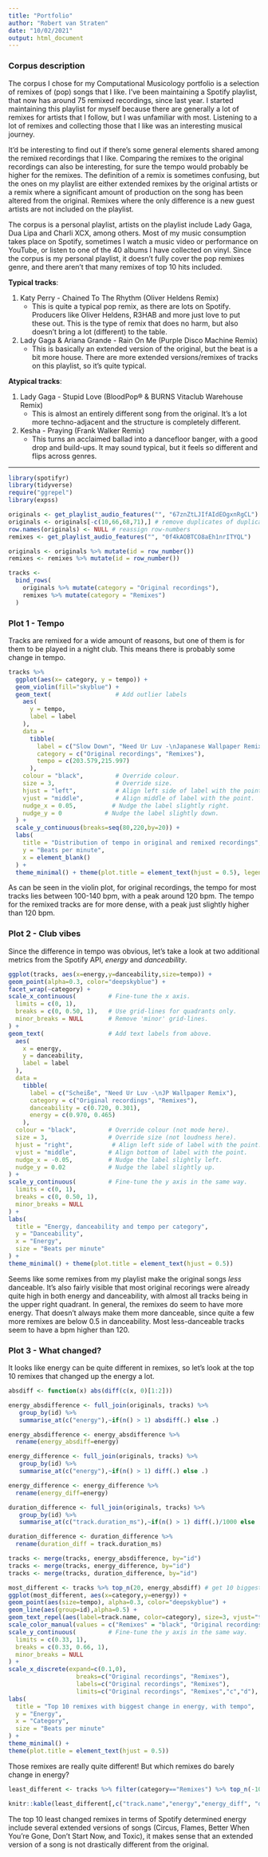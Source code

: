 ```yaml
---
title: "Portfolio"
author: "Robert van Straten"
date: "10/02/2021"
output: html_document
---
```


### Corpus description

The corpus I chose for my Computational Musicology portfolio is a selection of remixes of (pop) songs that I like.
I've been maintaining a Spotify playlist, that now has around 75 remixed recordings, since last year. I started maintaining this playlist for myself because there are generally a lot of remixes for artists that I follow, but I was unfamiliar with most. Listening to a lot of remixes and collecting those that I like was an interesting musical journey.

It'd be interesting to find out if there's some general elements shared among the remixed recordings that I like. Comparing the remixes to the original recordings can also be interesting, for sure the tempo would probably be higher for the remixes.
The definition of a remix is sometimes confusing, but the ones on my playlist are either extended remixes by the original artists or a remix where a significant amount of production on the song has been altered from the original. Remixes where the only difference is a new guest artists are not included on the playlist.


The corpus is a personal playlist, artists on the playlist include Lady Gaga, Dua Lipa and Charli XCX, among others. Most of my music consumption takes place on Spotify, sometimes I watch a music video or performance on YouTube, or listen to one of the 40 albums I have collected on vinyl.
Since the corpus is my personal playlist, it doesn't fully cover the pop remixes genre, and there aren't that many remixes of top 10 hits included.

**Typical tracks**:

1. Katy Perry - Chained To The Rhythm (Oliver Heldens Remix)
    * This is quite a typical pop remix, as there are lots on Spotify. Producers like Oliver Heldens, R3HAB and more just love to put these out. This is the type of remix that does no harm, but also doesn't bring a lot (different) to the table.
2. Lady Gaga & Ariana Grande - Rain On Me (Purple Disco Machine Remix)
    * This is basically an extended version of the original, but the beat is a bit more house. There are more extended versions/remixes of tracks on this playlist, so it's quite typical.

**Atypical tracks**:

1. Lady Gaga - Stupid Love (BloodPop® & BURNS Vitaclub Warehouse Remix)
    * This is almost an entirely different song from the original. It's a lot more techno-adjacent and the structure is completely different.
2. Kesha - Praying (Frank Walker Remix)
    * This turns an acclaimed ballad into a dancefloor banger, with a good drop and build-ups. It may sound typical, but it feels so different and flips across genres.
    
---
    
    
```r
library(spotifyr)
library(tidyverse)
require("ggrepel")
library(expss)
```


```r
originals <- get_playlist_audio_features("", "67znZtLJIfAIdEOgxnRgCL")
originals <- originals[-c(10,66,68,71),] # remove duplicates of duplicates due to some Spotify API bug
row.names(originals) <- NULL # reassign row-numbers
remixes <- get_playlist_audio_features("", "0f4kAOBTCO8aEh1nrITYQL")

originals <- originals %>% mutate(id = row_number())
remixes <- remixes %>% mutate(id = row_number())
```

```r
tracks <-
  bind_rows(
    originals %>% mutate(category = "Original recordings"),
    remixes %>% mutate(category = "Remixes")
  )
```

### Plot 1 - Tempo

Tracks are remixed for a wide amount of reasons, but one of them is for them to be played in a night club. This means there is probably some change in tempo. 

```r
tracks %>%
  ggplot(aes(x= category, y = tempo)) +
  geom_violin(fill="skyblue") +
  geom_text(                  # Add outlier labels
    aes(
      y = tempo,
      label = label
    ),
    data = 
      tibble(
        label = c("Slow Down", "Need Ur Luv -\nJapanese Wallpaper Remix"),
        category = c("Original recordings", "Remixes"),
        tempo = c(203.579,215.997)
      ),
    colour = "black",         # Override colour.
    size = 3,                 # Override size.
    hjust = "left",           # Align left side of label with the point.
    vjust = "middle",         # Align middle of label with the point.
    nudge_x = 0.05,          # Nudge the label slightly right.
    nudge_y = 0            # Nudge the label slightly down.
  ) +
  scale_y_continuous(breaks=seq(80,220,by=20)) +
  labs(
    title = "Distribution of tempo in original and remixed recordings",
    y = "Beats per minute",
    x = element_blank()
  ) +
  theme_minimal() + theme(plot.title = element_text(hjust = 0.5), legend.position = "none")
```

As can be seen in the violin plot, for original recordings, the tempo for most tracks lies between 100-140 bpm, with a peak around 120 bpm. The tempo for the remixed tracks are for more dense, with a peak just slightly higher than 120 bpm.

### Plot 2 - Club vibes

Since the difference in tempo was obvious, let's take a look at two additional metrics from the Spotify API, *energy* and *danceability*.

```r
ggplot(tracks, aes(x=energy,y=danceability,size=tempo)) +
geom_point(alpha=0.3, color="deepskyblue") +
facet_wrap(~category) +
scale_x_continuous(         # Fine-tune the x axis.
  limits = c(0, 1),
  breaks = c(0, 0.50, 1),   # Use grid-lines for quadrants only.
  minor_breaks = NULL       # Remove 'minor' grid-lines.
) +
geom_text(                  # Add text labels from above.
  aes(
    x = energy,
    y = danceability,
    label = label
  ),
  data = 
    tibble(
      label = c("Scheiße", "Need Ur Luv -\nJP Wallpaper Remix"),
      category = c("Original recordings", "Remixes"),
      danceability = c(0.720, 0.301),
      energy = c(0.970, 0.465)
    ),
  colour = "black",         # Override colour (not mode here).
  size = 3,                 # Override size (not loudness here).
  hjust = "right",           # Align left side of label with the point.
  vjust = "middle",         # Align bottom of label with the point.
  nudge_x = -0.05,          # Nudge the label slightly left.
  nudge_y = 0.02            # Nudge the label slightly up.
) +
scale_y_continuous(         # Fine-tune the y axis in the same way.
  limits = c(0, 1),
  breaks = c(0, 0.50, 1),
  minor_breaks = NULL
) +
labs(
  title = "Energy, danceability and tempo per category",
  y = "Danceability",
  x = "Energy",
  size = "Beats per minute"
) +
theme_minimal() + theme(plot.title = element_text(hjust = 0.5))
```

Seems like some remixes from my playlist make the original songs *less* danceable. It's also fairly visible that most original recorings were already quite high in both energy and danceability, with almost all tracks being in the upper right quadrant. In general, the remixes do seem to have more energy. That doesn't always make them more danceable, since quite a few more remixes are below 0.5 in danceability. Most less-danceable tracks seem to have a bpm higher than 120.

### Plot 3 - What changed?

It looks like energy can be quite different in remixes, so let's look at the top 10 remixes that changed up the energy a lot.

```r
absdiff <- function(x) abs(diff(c(x, 0)[1:2]))

energy_absdifference <- full_join(originals, tracks) %>%
   group_by(id) %>%
   summarise_at(c("energy"),~if(n() > 1) absdiff(.) else .)

energy_absdifference <- energy_absdifference %>%
  rename(energy_absdiff=energy)

energy_difference <- full_join(originals, tracks) %>%
   group_by(id) %>%
   summarise_at(c("energy"),~if(n() > 1) diff(.) else .)

energy_difference <- energy_difference %>%
  rename(energy_diff=energy)

duration_difference <- full_join(originals, tracks) %>%
   group_by(id) %>%
   summarise_at(c("track.duration_ms"),~if(n() > 1) diff(.)/1000 else .)

duration_difference <- duration_difference %>%
  rename(duration_diff = track.duration_ms)

tracks <- merge(tracks, energy_absdifference, by="id")
tracks <- merge(tracks, energy_difference, by="id")
tracks <- merge(tracks, duration_difference, by="id")


```

```r
most_different <- tracks %>% top_n(20, energy_absdiff) # get 10 biggest differences (remix and original have same difference value)
ggplot(most_different, aes(x=category,y=energy)) + 
geom_point(aes(size=tempo), alpha=0.3, color="deepskyblue") +
geom_line(aes(group=id),alpha=0.5) +
geom_text_repel(aes(label=track.name, color=category), size=3, vjust="top", hjust="right") +
scale_color_manual(values = c("Remixes" = "black", "Original recordings" = "transparent"), guide = FALSE) +
scale_y_continuous(         # Fine-tune the y axis in the same way.
  limits = c(0.33, 1),
  breaks = c(0.33, 0.66, 1),
  minor_breaks = NULL
) +
scale_x_discrete(expand=c(0.1,0),
                   breaks=c("Original recordings", "Remixes"),
                   labels=c("Original recordings", "Remixes"),
                   limits=c("Original recordings", "Remixes","c","d"), drop=FALSE) + # adjust x scale for song titles
labs(
  title = "Top 10 remixes with biggest change in energy, with tempo",
  y = "Energy",
  x = "Category",
  size = "Beats per minute"
) +
theme_minimal() +
theme(plot.title = element_text(hjust = 0.5)) 
```

Those remixes are really quite different! But which remixes do barely change in energy?

```r
least_different <- tracks %>% filter(category=="Remixes") %>% top_n(-10, energy_absdiff) %>% arrange(energy_absdiff)

knitr::kable(least_different[,c("track.name","energy","energy_diff", "duration_diff")], caption = "Top 10 remixes with least change in energy, with duration change", floating.environment="sidewaystable", col.names = c("Remix", "Energy", "Change in energy from original", "Change in duration (seconds)"))
```

The top 10 least changed remixes in terms of Spotify determined energy include several extended versions of songs (Circus, Flames, Better When You're Gone, Don't Start Now, and Toxic), it makes sense that an extended version of a song is not drastically different from the original.